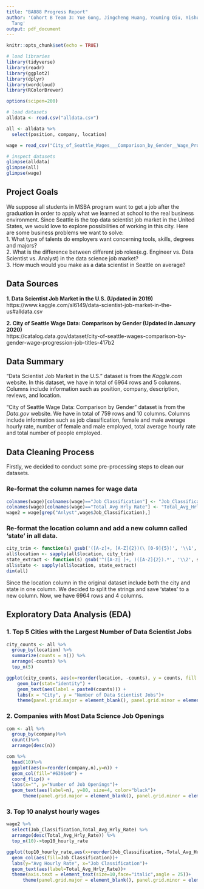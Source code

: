 ```yaml
---
title: "BA888 Progress Report"
author: 'Cohort B Team 3: Yue Gong, Jingcheng Huang, Youming Qiu, Yishuang Song, Minna
  Tang'
output: pdf_document
---
```

```r
knitr::opts_chunk$set(echo = TRUE)
```

```r
# load libraries
library(tidyverse)
library(readr)
library(ggplot2)
library(dplyr)
library(wordcloud)
library(RColorBrewer)

options(scipen=200)
```

```r
# load datasets
alldata <- read.csv("alldata.csv")

all <- alldata %>% 
  select(position, company, location)

wage = read_csv("City_of_Seattle_Wages___Comparison_by_Gender__Wage_Progression_Job_Titles.csv")
```

```r
# inspect datasets
glimpse(alldata)
glimpse(all)
glimpse(wage)
```

## Project Goals
We suppose all students in MSBA program want to get a job after the graduation in order to apply what we learned at school to the real business environment. Since Seattle is the top data scientist job market in the United States, we would love to explore possibilities of working in this city. Here are some business problems we want to solve:  
1. What type of talents do employers want concerning tools, skills, degrees and majors?  
2. What is the difference between different job roles(e.g. Engineer vs. Data Scientist vs. Analyst) in the data science job market?  
3. How much would you make as a data scientist in Seattle on average?  

## Data Sources
**1. Data Scientist Job Market in the U.S. (Updated in 2019)**  
https://www.kaggle.com/sl6149/data-scientist-job-market-in-the-us#alldata.csv  

**2. City of Seattle Wage Data: Comparison by Gender (Updated in January 2020)**  
https://catalog.data.gov/dataset/city-of-seattle-wages-comparison-by-gender-wage-progression-job-titles-417b2  

## Data Summary
"Data Scientist Job Market in the U.S." dataset is from the *Kaggle.com* website. In this dataset, we have in total of 6964 rows and 5 columns. Columns include information such as position, company, description, reviews, and location.  
  
"City of Seattle Wage Data: Comparison by Gender" dataset is from the *Data.gov* website. We have in total of 759 rows and 10 columns. Columns include information such as job classification, female and male average hourly rate, number of female and male employed, total average hourly rate and total number of people employed.   

## Data Cleaning Process
Firstly, we decided to conduct some pre-processing steps to clean our datasets.  

### Re-format the column names for wage data
```r
colnames(wage)[colnames(wage)=="Job Classification"] <- "Job_Classification"
colnames(wage)[colnames(wage)=="Total Avg Hrly Rate"] <- "Total_Avg_Hrly_Rate"
wage2 = wage[grep("Anlyst",wage$Job_Classification),]
```

### Re-format the location column and add a new column called 'state' in all data.
```r
city_trim <- function(s) gsub('([A-z]+, [A-Z]{2})(\ [0-9]{5})', '\\1', s)
all$location <- sapply(all$location, city_trim)
state_extract <- function(s) gsub('^([A-z| ]+, )([A-Z]{2}).*', '\\2', s)
all$state <- sapply(all$location, state_extract)
dim(all)
```
Since the location column in the original dataset include both the city and state in one column. We decided to split the strings and save 'states' to a new column. Now, we have 6964 rows and 4 columns.  

## Exploratory Data Analysis (EDA)   
### 1. Top 5 Cities with the Largest Number of Data Scientist Jobs
```r
city_counts <- all %>%
  group_by(location) %>%
  summarize(counts = n()) %>%
  arrange(-counts) %>% 
  top_n(5)

ggplot(city_counts, aes(x=reorder(location, -counts), y = counts, fill = location)) +           
    geom_bar(stat="identity") +
    geom_text(aes(label = paste0(counts))) +
    labs(x = "City", y = "Number of Data Scientist Jobs")+
    theme(panel.grid.major = element_blank(), panel.grid.minor = element_blank(),  panel.background = element_blank(), axis.line = element_line(colour = "black"))
```
### 2. Companies with Most Data Science Job Openings
```r
com <- all %>%
  group_by(company)%>%
  count()%>%
  arrange(desc(n))

com %>%
  head(10)%>%
  ggplot(aes(x=reorder(company,n),y=n)) +
  geom_col(fill="#6391e0") + 
  coord_flip() +
  labs(x="", y="Number of Job Openings")+
  geom_text(aes(label=n), y=80, size=4, color="black")+
      theme(panel.grid.major = element_blank(), panel.grid.minor = element_blank(),  panel.background = element_blank(), axis.line = element_line(colour = "black"))
```

### 3. Top 10 analyst hourly wages
```r
wage2 %>% 
  select(Job_Classification,Total_Avg_Hrly_Rate) %>% 
  arrange(desc(Total_Avg_Hrly_Rate)) %>% 
  top_n(10)->top10_hourly_rate

ggplot(top10_hourly_rate,aes(x=reorder(Job_Classification,-Total_Avg_Hrly_Rate), y=Total_Avg_Hrly_Rate))+
  geom_col(aes(fill=Job_Classification))+
  labs(y="Avg Hourly Rate", x="Job Classification")+
  geom_text(aes(label=Total_Avg_Hrly_Rate))+
  theme(axis.text = element_text(size=10,face="italic",angle = 25))+
      theme(panel.grid.major = element_blank(), panel.grid.minor = element_blank(),  panel.background = element_blank(), axis.line = element_line(colour = "black"))
```

